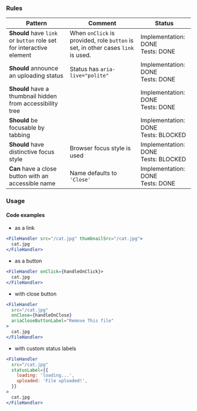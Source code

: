 ### Rules

| Pattern                                                             | Comment                                                                          | Status                                   |
| ------------------------------------------------------------------- | -------------------------------------------------------------------------------- | ---------------------------------------- |
| **Should** have `link` or `button` role set for interactive element | When `onClick` is provided, role `button` is set, in other cases `link` is used. | Implementation: DONE<br />Tests: DONE    |
| **Should** announce an uploading status                             | Status has `aria-live="polite"`                                                  | Implementation: DONE<br />Tests: DONE    |
| **Should** have a thumbnail hidden from accessibility tree          |                                                                                  | Implementation: DONE<br />Tests: DONE    |
| **Should** be focusable by tabbing                                  |                                                                                  | Implementation: DONE<br />Tests: BLOCKED |
| **Should** have distinctive focus style                             | Browser focus style is used                                                      | Implementation: DONE<br />Tests: BLOCKED |
| **Can** have a close button with an accessible name                 | Name defaults to `'Close'`                                                       | Implementation: DONE<br />Tests: DONE    |

### Usage

#### Code examples

- as a link

```jsx
<FileHandler src="/cat.jpg" thumbnailSrc="/cat.jpg">
  cat.jpg
</FileHandler>
```

- as a button

<!-- prettier-ignore -->
```jsx
<FileHandler onClick={handleOnClick}>
  cat.jpg
</FileHandler>
```

- with close button

```jsx
<FileHandler
  src="/cat.jpg"
  onClose={handleOnClose}
  ariaCloseButtonLabel="Remove This file"
>
  cat.jpg
</FileHandler>
```

- with custom status labels

```jsx
<FileHandler
  src="/cat.jpg"
  statusLabel={{
    loading: 'loading...',
    uploaded: 'File uploaded!',
  }}
>
  cat.jpg
</FileHandler>
```
